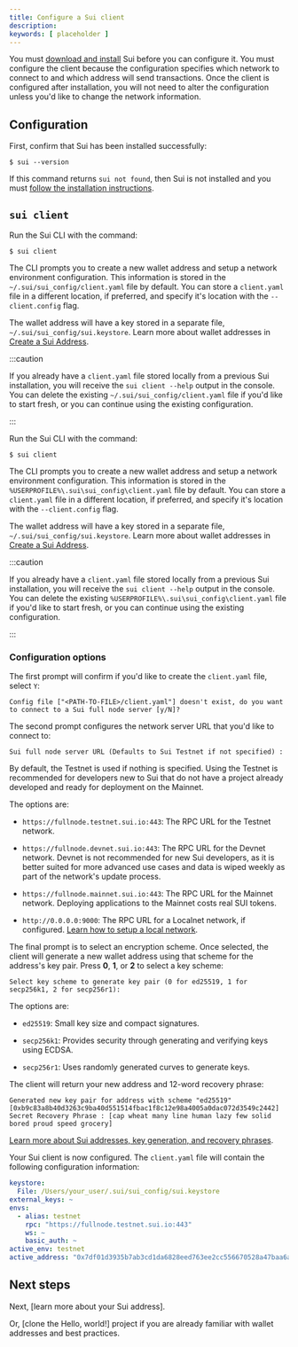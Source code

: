 ```yaml
---
title: Configure a Sui client
description: 
keywords: [ placeholder ]
---
```


You must [download and install](/guides/developer/getting-started/sui-install) Sui before you can configure it. You must configure the client because the configuration specifies which network to connect to and which address will send transactions. Once the client is configured after installation, you will not need to alter the configuration unless you'd like to change the network information. 

## Configuration 

First, confirm that Sui has been installed successfully:

```
$ sui --version
```

If this command returns `sui not found`, then Sui is not installed and you must [follow the installation instructions](/guides/developer/getting-started/sui-install).

## `sui client` 

<Tabs>

<TabItem label="macOS/Linux" value="macos-linux">

Run the Sui CLI with the command:

```
$ sui client
```

The CLI prompts you to create a new wallet address and setup a network environment configuration. This information is stored in the `~/.sui/sui_config/client.yaml` file by default. You can store a `client.yaml` file in a different location, if preferred, and specify it's location with the `--client.config` flag. 

The wallet address will have a key stored in a separate file, `~/.sui/sui_config/sui.keystore`. Learn more about wallet addresses in [Create a Sui Address](/guides/developer/getting-started/get-address).

:::caution 

If you already have a `client.yaml` file stored locally from a previous Sui installation, you will receive the `sui client --help` output in the console. You can delete the existing `~/.sui/sui_config/client.yaml` file if you'd like to start fresh, or you can continue using the existing configuration. 

:::

</TabItem>

<TabItem label="Windows" value="windows">

Run the Sui CLI with the command:

```
$ sui client
```

The CLI prompts you to create a new wallet address and setup a network environment configuration. This information is stored in the `%USERPROFILE%\.sui\sui_config\client.yaml` file by default. You can store a `client.yaml` file in a different location, if preferred, and specify it's location with the `--client.config` flag. 

The wallet address will have a key stored in a separate file, `~/.sui/sui_config/sui.keystore`. Learn more about wallet addresses in [Create a Sui Address](/guides/developer/getting-started/get-address).

:::caution

If you already have a `client.yaml` file stored locally from a previous Sui installation, you will receive the `sui client --help` output in the console. You can delete the existing `%USERPROFILE%\.sui\sui_config\client.yaml` file if you'd like to start fresh, or you can continue using the existing configuration. 

:::

</TabItem>
</Tabs>


### Configuration options

The first prompt will confirm if you'd like to create the `client.yaml` file, select `Y`:

```
Config file ["<PATH-TO-FILE>/client.yaml"] doesn't exist, do you want to connect to a Sui full node server [y/N]?
```

The second prompt configures the network server URL that you'd like to connect to:

```
Sui full node server URL (Defaults to Sui Testnet if not specified) :
```

By default, the Testnet is used if nothing is specified. Using the Testnet is recommended for developers new to Sui that do not have a project already developed and ready for deployment on the Mainnet. 

The options are:

- `https://fullnode.testnet.sui.io:443`: The RPC URL for the Testnet network.

- `https://fullnode.devnet.sui.io:443`: The RPC URL for the Devnet network. Devnet is not recommended for new Sui developers, as it is better suited for more advanced use cases and data is wiped weekly as part of the network's update process.

- `https://fullnode.mainnet.sui.io:443`: The RPC URL for the Mainnet network. Deploying applications to the Mainnet costs real SUI tokens. 

- `http://0.0.0.0:9000`: The RPC URL for a Localnet network, if configured. [Learn how to setup a local network](/guides/developer/sui-101/local-network).

<ImportContent source="data-wipe.mdx" mode="snippet" />

The final prompt is to select an encryption scheme. Once selected, the client will generate a new wallet address using that scheme for the address's key pair. Press **0**, **1**, or **2** to select a key scheme:

```
Select key scheme to generate key pair (0 for ed25519, 1 for secp256k1, 2 for secp256r1):
```

The options are:

- `ed25519`: Small key size and compact signatures. 

- `secp256k1`: Provides security through generating and verifying keys using ECDSA. 

- `secp256r1`: Uses randomly generated curves to generate keys.

The client will return your new address and 12-word recovery phrase:

```
Generated new key pair for address with scheme "ed25519" [0xb9c83a8b40d3263c9ba40d551514fbac1f8c12e98a4005a0dac072d3549c2442]
Secret Recovery Phrase : [cap wheat many line human lazy few solid bored proud speed grocery]
```

[Learn more about Sui addresses, key generation, and recovery phrases](/guides/developer/getting-started/get-address).

Your Sui client is now configured. The `client.yaml` file will contain the following configuration information:

```yaml
keystore:
  File: /Users/your_user/.sui/sui_config/sui.keystore
external_keys: ~
envs:
  - alias: testnet
    rpc: "https://fullnode.testnet.sui.io:443"
    ws: ~
    basic_auth: ~
active_env: testnet
active_address: "0x7df01d3935b7ab3cd1da6828eed763ee2cc556670528a47baa6af8c251866e48"
```

## Next steps 

Next, [learn more about your Sui address].

Or, [clone the Hello, world!] project if you are already familiar with wallet addresses and best practices.


